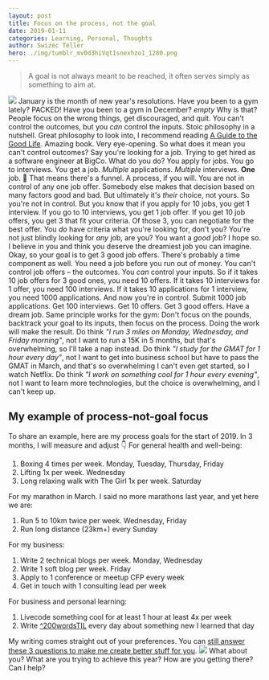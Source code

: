 ```yaml
---
layout: post
title: Focus on the process, not the goal
date: 2019-01-11
categories: Learning, Personal, Thoughts
author: Swizec Teller
hero: ./img/tumblr_mv0d3hiVqt1snexhzo1_1280.png
---
```


> A goal is not always meant to be reached, it often serves simply as something to aim at.

![](./img/tumblr_mv0d3hiVqt1snexhzo1_1280.png) January is the month of new year's resolutions. Have you been to a gym lately? PACKED! Have you been to a gym in December? _empty_ Why is that? People focus on the wrong things, get discouraged, and quit. You can't control the outcomes, but you _can_ control the inputs. Stoic philosophy in a nutshell. Great philosophy to look into, I recommend reading [A Guide to the Good Life](https://amzn.to/2H6t6g3). Amazing book. Very eye-opening. So what does it mean you can't control outcomes? Say you're looking for a job. Trying to get hired as a software engineer at BigCo. What do you do? You apply for jobs. You go to interviews. You get a job. _Multiple_ applications. _Multiple_ interviews. **One** job. 🤔 That means there's a funnel. A process, if you will. You are not in control of any one job offer. Somebody else makes that decision based on many factors good and bad. But ultimately it's _their_ choice, not yours. So you're not in control. But you know that if you apply for 10 jobs, you get 1 interview. If you go to 10 interviews, you get 1 job offer. If you get 10 job offers, you get 3 that fit your criteria. Of those 3, you can negotiate for the best offer. You _do_ have criteria what you're looking for, don't you? You're not just blindly looking for _any_ job, are you? You want a _good_ job? I hope so. I believe in you and think you deserve the dreamiest job you can imagine. Okay, so your goal is to get 3 good job offers. There's probably a time component as well. You need a job before you run out of money. You can't control job offers – the outcomes. You _can_ control your inputs. So if it takes 10 job offers for 3 good ones, you need 10 offers. If it takes 10 interviews for 1 offer, you need 100 interviews. If it takes 10 applications for 1 interview, you need 1000 applications. And now you're in control. Submit 1000 job applications. Get 100 interviews. Get 10 offers. Get 3 good offers. Have a dream job. Same principle works for the gym: Don't focus on the pounds, backtrack your goal to its inputs, then focus on the process. Doing the work will make the result. Do think _"I run 3 miles on Monday, Wednesday, and Friday morning"_, not I want to run a 15K in 5 months, but that's overwhelming, so I'll take a nap instead. Do think _"I study for the GMAT for 1 hour every day"_, not I want to get into business school but have to pass the GMAT in March, and that's so overwhelming I can't even get started, so I watch Netflix. Do think _"I work on something cool for 1 hour every evening"_, not I want to learn more technologies, but the choice is overwhelming, and I can't keep up.

## My example of process-not-goal focus

To share an example, here are my process goals for the start of 2019. In 3 months, I will measure and adjust 👇 For general health and well-being:

1.  Boxing 4 times per week. Monday, Tuesday, Thursday, Friday
2.  Lifting 1x per week. Wednesday
3.  Long relaxing walk with The Girl 1x per week. Saturday

For my marathon in March. I said no more marathons last year, and yet here we are:

1.  Run 5 to 10km twice per week. Wednesday, Friday
2.  Run long distance (23km+) every Sunday

For my business:

1.  Write 2 technical blogs per week. Monday, Wednesday
2.  Write 1 soft blog per week. Friday
3.  Apply to 1 conference or meetup CFP every week
4.  Get in touch with 1 consulting lead per week

For business and personal learning:

1.  Livecode something cool for at least 1 hour at least 4x per week
2.  Write [^200wordsTIL](https://twitter.com/hashtag/200wordsTIL?src=hash) every day about something new I learned that day

My writing comes straight out of your preferences. You can [still answer these 3 questions to make me create better stuff for you](https://swizecteller.typeform.com/to/GQP8T6). ![](./img/CleanShot_2019-01-11_at_08.41.36@2x.png) What about you? What are you trying to achieve this year? How are you getting there? Can I help?
